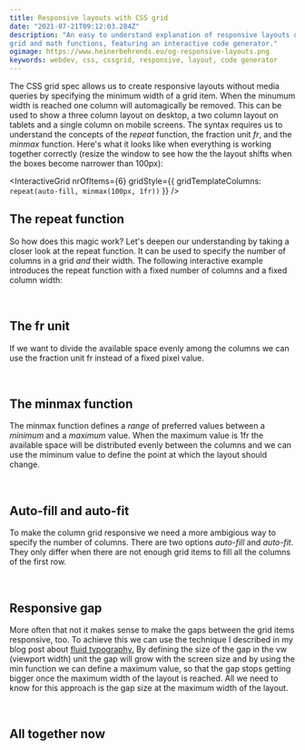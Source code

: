```yaml
---
title: Responsive layouts with CSS grid
date: "2021-07-21T09:12:03.284Z"
description: "An easy to understand explanation of responsive layouts using css 
grid and math functions, featuring an interactive code generator."
ogimage: https://www.heinerbehrends.eu/og-responsive-layouts.png
keywords: webdev, css, cssgrid, responsive, layout, code generator
---
```



The CSS grid spec allows us to create responsive layouts without media queries by
specifying the minimum width of a grid item. When the minumum width is reached one
column will automagically be removed. This can be used to show a three column layout
on desktop, a two column layout on tablets and a single column on mobile screens.
The syntax requires us to understand the concepts of the _repeat_ function, the
fraction unit _fr_, and the _minmax_ function. Here's what it looks like when
everything is working together correctly (resize the window to see how the the
layout shifts when the boxes become narrower than 100px):

<InteractiveGrid
  nrOfItems={6}
  gridStyle={{ gridTemplateColumns: `repeat(auto-fill, minmax(100px, 1fr))` }}
/>

## The repeat function

So how does this magic work? Let's deepen our understanding by taking a closer
look at the repeat function. It can be used to specify the number of columns
in a grid _and_ their width. The following interactive example introduces the
repeat function with a fixed number of columns and a fixed column width:

<br />
<FixedSizeColumns />

## The fr unit

If we want to divide the available space evenly among the columns we can use the
fraction unit fr instead of a fixed pixel value.

<br />
<Responsive1FrColumns />

## The minmax function

The minmax function defines a _range_ of preferred values between a _minimum_ and
a _maximum_ value.
When the maximum value is 1fr the available space will be distributed evenly
between the columns and we can use the miminum value to define the point at
which the layout should change.

<br />
<ResponsiveGridGenerator />

## Auto-fill and auto-fit

To make the column grid responsive we need a more ambigious way to specify the number
of columns. There are two options _auto-fill_ and _auto-fit_.
They only differ when there are not enough grid items to fill all the columns of the
first row.

<br />
<ResponsiveAutoFillFit />

## Responsive gap

More often that not it makes sense to make the gaps between the grid items responsive,
too. To achieve this we can use the technique I described in my blog post about
[fluid typography.](/fluid-typography) By defining the size of the gap in the
vw (viewport width) unit the gap will grow with the screen size and by using the
min function we can define a maximum value, so that the gap stops getting bigger
once the maximum width of the layout is reached. All we need to know for this
approach is the gap size at the maximum width of the layout.

<br />
<MinFnGapSize />

## All together now

<AllTogether />
